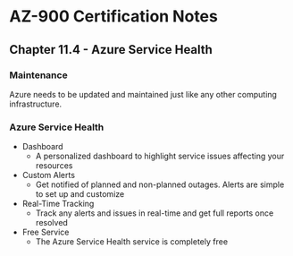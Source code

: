 # AZ-900 Certification Notes
## Chapter 11.4 - Azure Service Health

### Maintenance
Azure needs to be updated and maintained just like any other computing infrastructure.

### Azure Service Health
* Dashboard
	* A personalized dashboard to highlight service issues affecting your resources
* Custom Alerts
	* Get notified of planned and non-planned outages. Alerts are simple to set up and customize
* Real-Time Tracking
	* Track any alerts and issues in real-time and get full reports once resolved
* Free Service
	* The Azure Service Health service is completely free